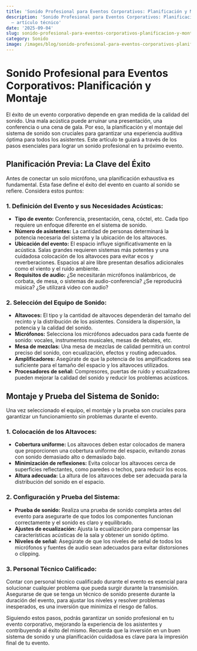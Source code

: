 ```yaml
---
title: 'Sonido Profesional para Eventos Corporativos: Planificación y Montaje'
description: 'Sonido Profesional para Eventos Corporativos: Planificación y Montaje
  — artículo técnico'
date: '2025-09-04'
slug: sonido-profesional-para-eventos-corporativos-planificacion-y-montaje
category: Sonido
image: /images/blog/sonido-profesional-para-eventos-corporativos-planificacion-y-montaje/sonido-profesional-para-eventos-corporativos-planificacion-y-montaje-hero-001.webp
---
```


# Sonido Profesional para Eventos Corporativos: Planificación y Montaje

El éxito de un evento corporativo depende en gran medida de la calidad del sonido. Una mala acústica puede arruinar una presentación, una conferencia o una cena de gala.  Por eso, la planificación y el montaje del sistema de sonido son cruciales para garantizar una experiencia auditiva óptima para todos los asistentes. Este artículo te guiará a través de los pasos esenciales para lograr un sonido profesional en tu próximo evento.

## Planificación Previa: La Clave del Éxito

Antes de conectar un solo micrófono, una planificación exhaustiva es fundamental.  Esta fase define el éxito del evento en cuanto al sonido se refiere.  Considera estos puntos:

### 1. Definición del Evento y sus Necesidades Acústicas:

* **Tipo de evento:** Conferencia, presentación, cena, cóctel, etc. Cada tipo requiere un enfoque diferente en el sistema de sonido.
* **Número de asistentes:** La cantidad de personas determinará la potencia necesaria del sistema y la ubicación de los altavoces.
* **Ubicación del evento:**  El espacio influye significativamente en la acústica.  Salas grandes requieren sistemas más potentes y una cuidadosa colocación de los altavoces para evitar ecos y reverberaciones.  Espacios al aire libre presentan desafíos adicionales como el viento y el ruido ambiente.
* **Requisitos de audio:** ¿Se necesitarán micrófonos inalámbricos, de corbata, de mesa, o sistemas de audio-conferencia? ¿Se reproducirá música? ¿Se utilizará video con audio?

### 2. Selección del Equipo de Sonido:

* **Altavoces:**  El tipo y la cantidad de altavoces dependerán del tamaño del recinto y la distribución de los asistentes.  Considera la dispersión, la potencia y la calidad del sonido.
* **Micrófonos:** Selecciona los micrófonos adecuados para cada fuente de sonido:  vocales, instrumentos musicales, mesas de debates, etc.
* **Mesa de mezclas:**  Una mesa de mezclas de calidad permitirá un control preciso del sonido, con ecualización, efectos y routing adecuados.
* **Amplificadores:** Asegúrate de que la potencia de los amplificadores sea suficiente para el tamaño del espacio y los altavoces utilizados.
* **Procesadores de señal:**  Compresores, puertas de ruido y ecualizadores pueden mejorar la calidad del sonido y reducir los problemas acústicos.


## Montaje y Prueba del Sistema de Sonido:

Una vez seleccionado el equipo, el montaje y la prueba son cruciales para garantizar un funcionamiento sin problemas durante el evento.

### 1. Colocación de los Altavoces:

* **Cobertura uniforme:**  Los altavoces deben estar colocados de manera que proporcionen una cobertura uniforme del espacio, evitando zonas con sonido demasiado alto o demasiado bajo.
* **Minimización de reflexiones:**  Evita colocar los altavoces cerca de superficies reflectantes, como paredes o techos, para reducir los ecos.
* **Altura adecuada:** La altura de los altavoces debe ser adecuada para la distribución del sonido en el espacio.

### 2. Configuración y Prueba del Sistema:

* **Prueba de sonido:**  Realiza una prueba de sonido completa antes del evento para asegurarte de que todos los componentes funcionan correctamente y el sonido es claro y equilibrado.
* **Ajustes de ecualización:** Ajusta la ecualización para compensar las características acústicas de la sala y obtener un sonido óptimo.
* **Niveles de señal:** Asegúrate de que los niveles de señal de todos los micrófonos y fuentes de audio sean adecuados para evitar distorsiones o clipping.

### 3. Personal Técnico Calificado:

Contar con personal técnico cualificado durante el evento es esencial para solucionar cualquier problema que pueda surgir durante la transmisión.  Asegurarse de que se tenga un técnico de sonido presente durante la duración del evento, para ajustar los niveles y resolver problemas inesperados, es una inversión que minimiza el riesgo de fallos.

Siguiendo estos pasos, podrás garantizar un sonido profesional en tu evento corporativo, mejorando la experiencia de los asistentes y contribuyendo al éxito del mismo.  Recuerda que la inversión en un buen sistema de sonido y una planificación cuidadosa es clave para la impresión final de tu evento.
